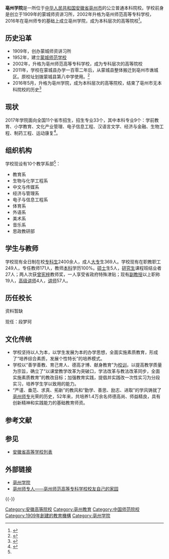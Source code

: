 {{Infobox university
|name              = 亳州学院
|EnglishName       = Bozhou University
|native_name       =
|image             = [[File:Bozhou_University.gif|280px]]
|caption           =
|latin_name        =
|motto             = 善学善教 育己育人
|zhmotto           =
|established       = 1909年
|closed            =
|re-established    =
|anniversary       =
|type              = [[公立大学|公立大学]]
|religious         =
|endowment         =
|officer_in_charge =
|chairman_label    =
|chairman          =
|secretary         = [[胡恩彪|胡恩彪]]
|chancellor        =
|president         = [[时伟|时伟]]
|vice-president    = [[俞浩|俞浩]]
|superintendent    =
|provost           =
|vice_chancellor   =
|principal         =
|dean              =
|director          =
|head_label        = 党委副书记
|head              = [[李迎春|李迎春]]
|faculty           = 385人
|staff             = 
|students          = 
|undergrad         =
|postgrad          =
|doctoral          =
|other             =
|address           = {{PRC}}[[安徽省|安徽省]][[亳州市|亳州市]]经济开发区汤王大道2266号
|country           =
|state             =
|province          =
|city              =
|color             =
|campus            = 
|area              = 925[[亩|亩]]
|covered_area      = 25万[[平方米|平方米]]
|former_names      =
|free_label        =
|free              =
|colors            =
|nickname          =
|mascot            =
|magazine          =
|athlete           =
|conference        =
|books             = 
|legal_person      =
|affiliations      = [[安徽省人民政府|安徽省人民政府]]
|zip               = 236800
|telephone         = 
|fax               =
|website           = [http://www.bzuu.edu.cn/ 亳州学院]
|logo              =
|footnotes         =
}}

'''亳州学院'''是一所位于[[中华人民共和国|中华人民共和国]][[安徽省|安徽省]][[亳州市|亳州市]]的公立普通本科院校。学校前身是创立于1909年的蒙城师资讲习所，2002年升格为亳州师范高等专科学校，2016年在亳州师专的基础上成立亳州学院，成为本科层次的高等院校<ref>{{cite news|url=http://ah.anhuinews.com/system/2016/05/20/007353698.shtml?qgdxuoargwqqnhmp|title=亳州学院5月20日正式揭牌（图）|date=2016-05-20|publisher=中安在线|access-date=2017-12-22|archive-url=https://web.archive.org/web/20171223101949/http://ah.anhuinews.com/system/2016/05/20/007353698.shtml?qgdxuoargwqqnhmp|archive-date=2017-12-23|dead-url=yes}}</ref>。

== 历史沿革 ==
* 1909年，创办蒙城师资讲习所
* 1952年，建立[[蒙城师范学校|蒙城师范学校]]
* 2002年，升格为亳州师范高等专科学校，成为专科层次的高等院校
* 2011年，学校在蒙城县办学一百零二年后，从蒙城县整体搬迁到亳州市谯城区。原校址划拨蒙城县第八中学使用。<ref>{{cite news|url=http://www.eol.cn/anhui/anhuinews/201604/t20160412_1385766.shtml|title=亳州师专升为本科更名亳州学院 结束亳州无本科历史|date=2016-04-12|publisher=中国教育在线|accessdate=2017-12-22|archive-date=2019-10-31|archive-url=https://web.archive.org/web/20191031130555/http://www.eol.cn/anhui/anhuinews/201604/t20160412_1385766.shtml|dead-url=no}}</ref>
* 2016年5月，升格为亳州学院，成为本科层次的高等院校，结束了亳州市无本科院校的历史<ref>{{cite news|url=http://ah.sina.com.cn/news/g/2016-05-16/detail-ifxsenvn7193573.shtml|title=亳州师范高等专科学校升格为亳州学院|date=2016-05-16|publisher=新浪网|accessdate=2017-12-22|archive-date=2017-12-22|archive-url=https://web.archive.org/web/20171222220222/http://ah.sina.com.cn/news/g/2016-05-16/detail-ifxsenvn7193573.shtml|dead-url=no}}</ref>

== 现状 ==
2017年学院面向全国11个省市招生，招生专业33个，其中本科专业9个：学前教育、小学教育、文化产业管理、电子信息工程、汉语言文学、经济与金融、生物工程、制药工程、运动康复<ref name=jj>{{cite web|url=http://www.bzuu.edu.cn/10/list.htm|title=学院简介|publisher=亳州学院|accessdate=2017-12-22|archive-date=2020-05-09|archive-url=https://web.archive.org/web/20200509220800/http://www.bzuu.edu.cn/10/list.htm|dead-url=no}}</ref>。

== 组织机构 ==
学校现设有10个教学系部<ref name=jj/>：
* 教育系
* 生物与化学工程系
* 中文与传媒系
* 经济与管理系
* 电子与信息工程系
* 体育系
* 外语系
* 美术系
* 音乐系
* 思政教研部

== 学生与教师 ==
学校现有全日制在校[[专科生|专科生]]2400余人，成人[[大专|大专]]生369人。学校现有在职教职工249人，专任教师171人，教师[[本科|本科]]学历100%。[[硕士|硕士]]生5人，[[研究生|研究生]]课程班结业者27人；两人次获[[曾宪梓|曾宪梓]]教师奖，一人享受省政府特殊津贴；现有[[副教授|副教授]]以上职称19人，[[高级讲师|高级讲师]]4人，[[讲师|讲师]]57人。

== 历任校长 ==
资料暂缺

现任：段梦珂

==文化传统==
* 学校坚持以人为本，以学生发展为本的办学思想，全面实施素质教育，形成了“培养综合素质，发展个性特长”的培养模式。
* 学校以“善学善教、育己育人、德高才博、献身教育”为[[校训|校训]]，以提高教学质量为宗旨，确立了“以课堂教学改革为突破口，学法改革与教法改革同步，全面实施素质教育”的教改目标；加强教育实践，提倡并实践改一次性实习为分段实习，培养学生学以致用的能力。
* “严谨、垂范、求真、拓新”的教风和“勤学、善思、励志、进取”的学风铸就了[[亳州师专|亳州师专]]光荣的历史，52年来，共培养1.4万余名师德高尚、师益精良，具有创新精神和实践能力的基础教育师资。

== 参考文献 ==
{{Reflist}}

== 参见 ==
* [[安徽省高等学校列表|安徽省高等学校列表]]

== 外部链接 ==
* [http://www.bzuu.edu.cn/ 亳州学院] {{Wayback|url=http://www.bzuu.edu.cn/ |date=20201203131532 }}
* [http://www.bzszr.cn/ 亳州师专人——亳州师范高等专科学校校友自己的家园]{{Wayback|url=http://www.bzszr.cn/ |date=20090312040712 }}

{{-}}
{{安徽高等院校}}

[[Category:安徽高等院校|Category:安徽高等院校]]
[[Category:亳州教育|Category:亳州教育]]
[[Category:中国师范院校|Category:中国师范院校]]
[[Category:1909年創建的教育機構|Category:1909年創建的教育機構]]
[[Category:亳州学院|Category:亳州学院]]